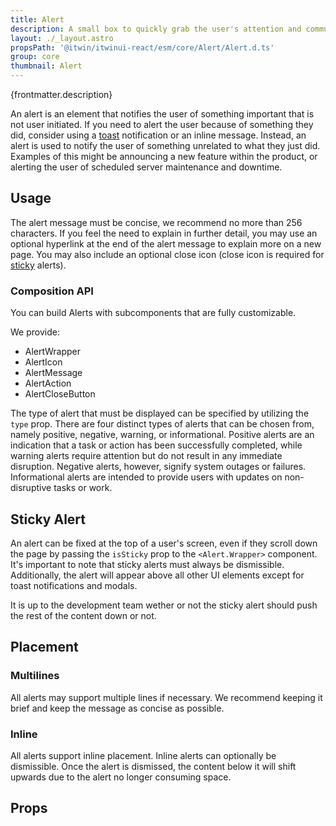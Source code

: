```yaml
---
title: Alert
description: A small box to quickly grab the user's attention and communicate a brief message.
layout: ./_layout.astro
propsPath: '@itwin/itwinui-react/esm/core/Alert/Alert.d.ts'
group: core
thumbnail: Alert
---
```



<p>{frontmatter.description}</p>

<LiveExample src='Alert.main.tsx'>
  <AllExamples.AlertMainExample client:load />
</LiveExample>

An alert is an element that notifies the user of something important that is not user initiated. If you need to alert the user because of something they did, consider using a [toast](toast) notification or an inline message. Instead, an alert is used to notify the user of something unrelated to what they just did. Examples of this might be announcing a new feature within the product, or alerting the user of scheduled server maintenance and downtime.

## Usage

The alert message must be concise, we recommend no more than 256 characters. If you feel the need to explain in further detail, you may use an optional hyperlink at the end of the alert message to explain more on a new page. You may also include an optional close icon (close icon is required for [sticky](#sticky) alerts).

### Composition API

You can build Alerts with subcomponents that are fully customizable.

We provide:

- AlertWrapper
- AlertIcon
- AlertMessage
- AlertAction
- AlertCloseButton

<LiveExample src='Alert.types.tsx'>
  <AllExamples.AlertTypesExample client:load />
</LiveExample>

The type of alert that must be displayed can be specified by utilizing the `type` prop. There are four distinct types of alerts that can be chosen from, namely positive, negative, warning, or informational. Positive alerts are an indication that a task or action has been successfully completed, while warning alerts require attention but do not result in any immediate disruption. Negative alerts, however, signify system outages or failures. Informational alerts are intended to provide users with updates on non-disruptive tasks or work.

## Sticky Alert

An alert can be fixed at the top of a user's screen, even if they scroll down the page by passing the `isSticky` prop to the `<Alert.Wrapper>` component. It's important to note that sticky alerts must always be dismissible. Additionally, the alert will appear above all other UI elements except for toast notifications and modals.

<LiveExample src='Alert.sticky.tsx'>
  <AllExamples.AlertStickyExample client:load />
</LiveExample>

It is up to the development team wether or not the sticky alert should push the rest of the content down or not.

## Placement

### Multilines

All alerts may support multiple lines if necessary. We recommend keeping it brief and keep the message as concise as possible.

### Inline

All alerts support inline placement. Inline alerts can optionally be dismissible. Once the alert is dismissed, the content below it will shift upwards due to the alert no longer consuming space.

## Props

<PropsTable path={frontmatter.propsPath} />
